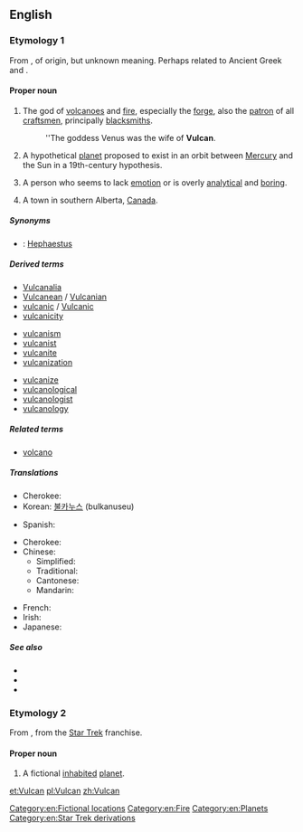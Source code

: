 {{wikipedia|dab=Vulcan}}
{{also|vulcan}}
==English==

===Etymology 1===
From {{etyl|la}} {{term|Vulcanus|Vulcānus|lang=la}}, of {{etyl|ett}} origin, but unknown meaning. Perhaps related to Ancient Greek {{term|πῦρ||fire|tr=pur|lang=grc}} and {{term|καίω||burn|tr=kaiō|lang=grc}}.

====Proper noun====
{{en-proper noun}}

# {{Roman god}} The god of [[volcanoes]] and [[fire]], especially the [[forge]], also the [[patron]] of all [[craftsmen]], principally [[blacksmiths]].
#: ''The goddess Venus was the wife of '''Vulcan'''.
# {{astronomy|historical}} A hypothetical [[planet]] proposed to exist in an orbit between [[Mercury]] and the Sun in a 19th-century hypothesis.
# {{slang|pejorative}} A person who seems to lack [[emotion]] or is overly [[analytical]] and [[boring]].
# A town in southern Alberta, [[Canada]].

=====Synonyms=====
* {{italbrac|Roman mythology}}: [[Hephaestus]] {{italbrac|Greek name}}

=====Derived terms=====
{{rel-top3|Terms derived from ''Vulcan''}}
* [[Vulcanalia]]
* [[Vulcanean]] / [[Vulcanian]]
* [[vulcanic]] / [[Vulcanic]]
* [[vulcanicity]]
{{rel-mid3}}
* [[vulcanism]]
* [[vulcanist]]
* [[vulcanite]]
* [[vulcanization]]
{{rel-mid3}}
* [[vulcanize]]
* [[vulcanological]]
* [[vulcanologist]]
* [[vulcanology]]
{{rel-bottom}}

=====Related terms=====
* [[volcano]]

=====Translations=====
{{trans-top|Roman god of fire}}
* Cherokee: {{t|chr|ᏭᎵᎧᏂ|tr=Wulikani|sc=Cher}}
* Korean: [[불카누스]] (bulkanuseu)
{{trans-mid}}
* Spanish: {{t-|es|Vulcano}}
{{trans-bottom}}

{{trans-top|Theoretical planet}}
* Cherokee: {{t|chr|ᏭᎵᎧᏂ|tr=Wulikani|sc=Cher}}
* Chinese: {{t|cmn|祝融星|sc=Hani}}
** Simplified: {{tø|zh|祝融星|sc=Hani}}
** Traditional: {{tø|zh|祝融星|sc=Hani}}
** Cantonese: {{tø|yue|祝融星|sc=Hani|xs=Cantonese}}
** Mandarin: {{t|cmn|祝融星|sc=Hani}}
{{trans-mid}}
* French: {{t|fr|Vulcain}}
* Irish: {{t-|ga|Bolcán|xs=Irish}}
* Japanese: {{t|ja|バルカン}}
{{trans-bottom}}

=====See also=====
* {{pedialite|Vulcan (mythology)}}
* {{pedialite|Vulcan (hypothetical planet)}}
* {{pedialite|Vulcan, Alberta}}

===Etymology 2===
From {{term|Appendix:Star Trek/Vulcan|Vulcan}}, from the [[w:Star Trek|Star Trek]] franchise.

====Proper noun====
{{en-proper noun}}

# A fictional [[inhabited]] [[planet]].

[[Category:en:Fictional locations]]
[[Category:en:Fire]]
[[Category:en:Planets]]
[[Category:en:Star Trek derivations]]

[[et:Vulcan]]
[[pl:Vulcan]]
[[zh:Vulcan]]